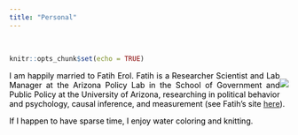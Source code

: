 ```yaml
---
title: "Personal"
---
```



<br>

<style>
body {
text-align: justify}
</style>
```r
knitr::opts_chunk$set(echo = TRUE)
```
<div style= "float:right;position: relative;">
![](Photo2.jpg)
</div>

<p style="color:black"> I am happily married to Fatih Erol. Fatih is a Researcher Scientist and Lab Manager at the Arizona Policy Lab in the School of Government and Public Policy at the University of Arizona, researching in political behavior and psychology, causal inference, and measurement (see Fatih's site <a href="http://fatiherolphd.com">here</a>).<br></p> 

<p style="color:black">If I happen to have sparse time, I enjoy water coloring and knitting.</p>
